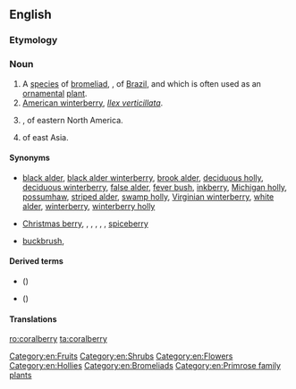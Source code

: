 ==English==
{{wikipedia}}
{{wikispecies|Symphoricarpos orbiculatus}}

===Etymology===
{{compound|coral|berry|lang=en}}

===Noun===
{{en-noun|~|coralberries}}

# A [[species]] of [[bromeliad]], {{taxlink|Aechme fulgens|species|noshow=1}}, of [[Brazil]], and which is often used as an [[ornamental]] [[plant]].
# [[American winterberry]], ''[[Ilex verticillata]]''.
# {{taxlink|Symphoricarpos orbiculatus|species|noshow=1}}, of eastern North America.
# {{taxlink|Ardisia crenata|species|noshow=1}} of east Asia.

====Synonyms====
* {{sense|American winterberry}} <!--from the Wikipedia article:-->[[black alder]], [[black alder winterberry]], [[brook alder]], [[deciduous holly]], [[deciduous winterberry]], [[false alder]], [[fever bush]], [[inkberry]], [[Michigan holly]], [[possumhaw]], [[striped alder]], [[swamp holly]], [[Virginian winterberry]], [[white alder]], [[winterberry]], [[winterberry holly]]
* {{sense|Ardisia crenata}} [[Christmas berry]], {{vern|Australian holly|pedia=1}}, {{vern|coral ardisia|pedia=1}}, {{vern|coral bush|pedia=1}}, {{vern|coralberry tree|pedia=1}}, {{vern|hen's-eyes|pedia=1}}, [[spiceberry]]
* {{sense|Symphiocarpus orbiculatus}} [[buckbrush]], {{vern|Indian currant|pedia=1}}

====Derived terms====
* {{vern|Chenault coralberry|pedia=1}} ({{taxlink|Symphoricarpos × chenaultii|nothospecies|noshow=1}})
* {{vern|Chinese coralberry|pedia=1}} ({{taxlink|Symphoricarpos sinensis|species|noshow=1}})

====Translations====
{{trans-top|''Aechmea fulgens''}}
{{trans-mid}}
{{trans-bottom}}
{{trans-see|American winterberry}}
{{trans-see|Ardisia crenata|spiceberry}}

[[Category:en:Fruits]]
[[Category:en:Shrubs]]
[[Category:en:Flowers]]
[[Category:en:Hollies]]
[[Category:en:Bromeliads]]
[[Category:en:Primrose family plants]]

[[ro:coralberry]]
[[ta:coralberry]]